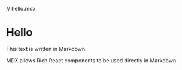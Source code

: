 // hello.mdx

# Hello

This text is written in Markdown.

MDX allows Rich React components to be used directly in Markdown